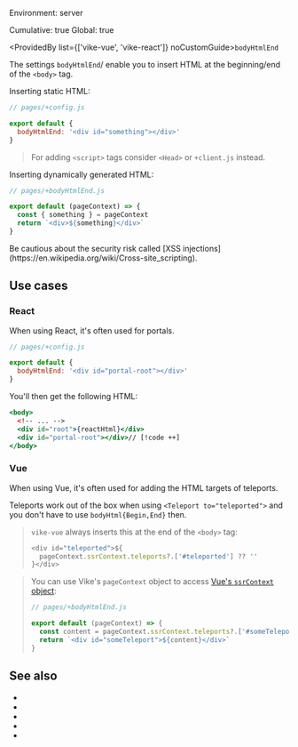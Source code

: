 
Environment: server  
<Link href="/config#cumulative">Cumulative</Link>: true  
<Link href="/config#global">Global</Link>: true  

<ProvidedBy list={['vike-vue', 'vike-react']} noCustomGuide>`bodyHtmlEnd`</ProvidedBy>

The settings `bodyHtmlEnd`/<Link href="/bodyHtmlBegin" /> enable you to insert HTML at the beginning/end of the `<body>` tag.

Inserting static HTML:

```js
// pages/+config.js

export default {
  bodyHtmlEnd: '<div id="something"></div>'
}
```

> For adding `<script>` tags consider <Link href="/Head">`<Head>`</Link> or <Link href="/client">`+client.js`</Link> instead.

Inserting dynamically generated HTML:

```js
// pages/+bodyHtmlEnd.js

export default (pageContext) => {
  const { something } = pageContext
  return `<div>${something}</div>`
}
```

<Warning>
Be cautious about the security risk called [XSS injections](https://en.wikipedia.org/wiki/Cross-site_scripting).
</Warning>


## Use cases

### React

When using React, it's often used for portals.

```js
// pages/+config.js

export default {
  bodyHtmlEnd: '<div id="portal-root"></div>'
}
```

You'll then get the following HTML:

```jsx
<body>
  <!-- ... -->
  <div id="root">{reactHtml}</div>
  <div id="portal-root"></div>// [!code ++]
</body>
```

### Vue

When using Vue, it's often used for adding the HTML targets of teleports.

Teleports work out of the box when using `<Teleport to="teleported">` and you don't have to use `bodyHtml{Begin,End}` then.

> `vike-vue` always inserts this at the end of the `<body>` tag:
> ```js
> <div id="teleported">${
>   pageContext.ssrContext.teleports?.['#teleported'] ?? ''
> }</div>
> ```

> You can use <Link href="/pageContext">Vike's `pageContext` object</Link> to access [Vue's `ssrContext` object](https://vuejs.org/api/ssr#usessrcontext):
>
> ```js
> // pages/+bodyHtmlEnd.js
>
> export default (pageContext) => {
>   const content = pageContext.ssrContext.teleports?.['#someTeleport'] ?? ''
>   return `<div id="someTeleport">${content}</div>`
> }
> ```


## See also

- <Link href="/bodyHtmlBegin" />
- <Link href="/head-tags"/>
- <Link href="/client"/>
- <Link href="/onRenderHtml"/>
- <Link href="/settings#html-shell" doNotInferSectionTitle />
